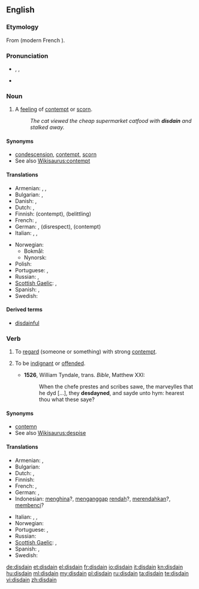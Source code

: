 {{was wotd|2010|January|19}}
==English==
{{wikipedia|dab=disdain}}

===Etymology===
From {{etyl|fro}} {{term|desdeignier}} (modern French {{term|dédaigner}}).

===Pronunciation===
* {{enPR|dĭs-dān'}}, {{IPA|/dɪsˈdeɪn/}}, {{SAMPA|/dIs"deIn/}}
* {{rhymes|eɪn}}

===Noun===
{{en-noun|-}}

# {{uncountable}} A [[feeling]] of [[contempt]] or [[scorn]].
#: ''The cat viewed the cheap supermarket catfood with '''disdain''' and stalked away.''

====Synonyms====
* [[condescension]], [[contempt]], [[scorn]]
* See also [[Wikisaurus:contempt]]

====Translations====
{{trans-top|feeling of contempt or scorn}}
* Armenian: {{t|hy|արհամարհանք|tr=arhamarhank’}},  {{t|hy|քամահրանք|tr=k’amahrank’}},  {{t|hy|գոռոզություն|tr=goṙozut’yun}}
* Bulgarian: {{t|bg|презрение|n}},  {{t+|bg|пренебрежение|n}}
* Danish: {{t|da|despekt}}, {{t|da|foragt}}
* Dutch: {{t|nl|ongenoegen}}, {{t-|nl|verachting|f}}
* Finnish: {{t-|fi|halveksunta}} (contempt), {{t|fi|väheksyntä}} (belittling)
* French: {{t+|fr|dédain|m}},  {{t+|fr|mépris}}
* German: {{t+|de|Verachtung|f}}, {{t-|de|Geringschätzung|f}} (disrespect), {{t|de|Missachtung|f}} (contempt)
* Italian: {{t-|it|sdegno|m}},  {{t-|it|disdegno}},  {{t-|it|disprezzo}}
{{trans-mid}}
* Norwegian:
** Bokmål: {{t-|no|forakt|m}}
** Nynorsk: {{t-|nn|forakt|f|xs=Norwegian Nynorsk}}
* Polish: {{t+|pl|pogarda|f}}
* Portuguese: {{t|pt|desdém}},  {{t+|pt|desprezo}}
* Russian: {{t|ru|презрение|n}}, {{t+|ru|пренебрежение|n}}
* [[Scottish Gaelic]]: {{t-|gd|tàire|f|xs=Scottish Gaelic}}, {{t-|gd|dìmeas|f|xs=Scottish Gaelic}}
* Spanish: {{t-|es|desdén|m}},  {{t-|es|desprecio|m}}
* Swedish: {{t+|sv|förakt}}
{{trans-bottom}}

====Derived terms====
* [[disdainful]]

===Verb===
{{en-verb}}

# {{transitive}} To [[regard]] (someone or something) with strong [[contempt]].
# {{intransitive|obsolete}} To be [[indignant]] or [[offended]].
#* '''1526''', William Tyndale, trans. ''Bible'', Matthew XXI:
#*: When the chefe prestes and scribes sawe, the marveylles that he dyd [...], they '''desdayned''', and sayde unto hym: hearest thou what these saye?

====Synonyms====
* [[contemn]]
* See also [[Wikisaurus:despise]]

====Translations====
{{trans-top|to regard someone with strong contempt}}
* Armenian: {{t|hy|արհամարհել|tr=arhamarhel}},  {{t|hy|քամահրել|tr=k’amahrel}}
* Bulgarian: {{t+|bg|презирам}}
* Dutch: {{t|nl|minachten}}, {{t|nl|versmaden}}
* Finnish: {{t-|fi|halveksua}}
* French: {{t+|fr|dédaigner}},  {{t+|fr|mépriser}}
* German: {{t-|de|verachten}}, {{t+|de|verschmähen}}
* Indonesian: [[hina|menghina]]?, [[anggap|menganggap]] [[rendah]]?, [[rendah|merendahkan]]?, [[benci|membenci]]?
{{trans-mid}}
* Italian: {{t-|it|sdegnare}},  {{t-|it|sprezzare}},  {{t+|it|spregiare}}
* Norwegian: {{t|no|forakte}}
* Portuguese: {{t|pt|desdenhar}},  {{t+|pt|desprezar}}
* Russian: {{t+|ru|презирать}}
* [[Scottish Gaelic]]: {{t-|gd|tàire|f|xs=Scottish Gaelic}},
* Spanish: {{t-|es|desdeñar}},  {{t-|es|despreciar}}
* Swedish: {{t+|sv|förakta}}
{{trans-bottom}}

[[de:disdain]]
[[et:disdain]]
[[el:disdain]]
[[fr:disdain]]
[[io:disdain]]
[[it:disdain]]
[[kn:disdain]]
[[hu:disdain]]
[[ml:disdain]]
[[my:disdain]]
[[pl:disdain]]
[[ru:disdain]]
[[ta:disdain]]
[[te:disdain]]
[[vi:disdain]]
[[zh:disdain]]